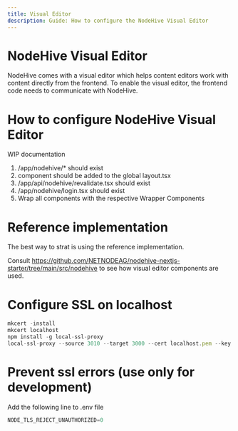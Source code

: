 ```yaml
---
title: Visual Editor
description: Guide: How to configure the NodeHive Visual Editor
---
```

# NodeHive Visual Editor

NodeHive comes with a visual editor which helps content editors work with content directly from the frontend. To enable the visual editor, the frontend code needs to communicate with NodeHive.

# How to configure NodeHive Visual Editor

WIP documentation

1. /app/nodehive/* should exist
2. <Connector> component should be added to the global layout.tsx
3. /app/api/nodehive/revalidate.tsx should exist
4. /app/nodehive/login.tsx should exist
5. Wrap all components with the respective Wrapper Components

# Reference implementation

The best way to strat is using the reference implementation.

Consult https://github.com/NETNODEAG/nodehive-nextjs-starter/tree/main/src/nodehive to see how visual editor components are used.

# Configure SSL on localhost
```js
mkcert -install
mkcert localhost
npm install -g local-ssl-proxy
local-ssl-proxy --source 3010 --target 3000 --cert localhost.pem --key localhost-key.pem
```

# Prevent ssl errors (use only for development)

Add the following line to .env file
```js
NODE_TLS_REJECT_UNAUTHORIZED=0
```

